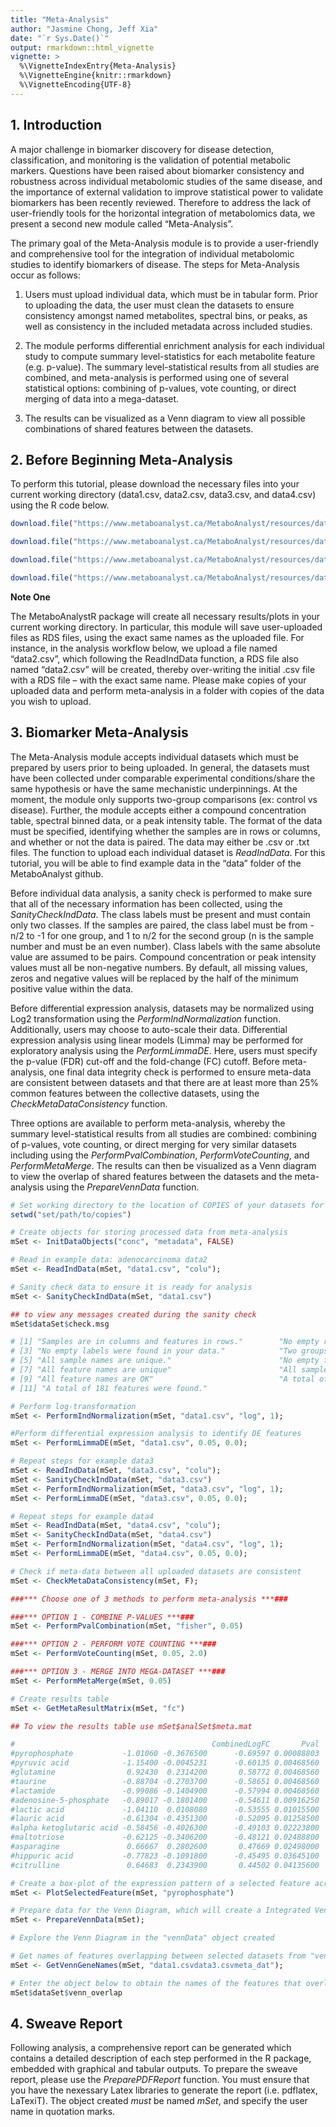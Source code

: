 ```yaml
---
title: "Meta-Analysis"
author: "Jasmine Chong, Jeff Xia"
date: "`r Sys.Date()`"
output: rmarkdown::html_vignette
vignette: >
  %\VignetteIndexEntry{Meta-Analysis}
  %\VignetteEngine{knitr::rmarkdown}
  %\VignetteEncoding{UTF-8}
---
```


## 1. Introduction 

A major challenge in biomarker discovery for disease detection, classification, and monitoring is the validation of potential metabolic markers. Questions have been raised about biomarker consistency and robustness across individual metabolomic studies of the same disease, and the importance of external validation to improve statistical power to validate biomarkers has been recently reviewed. Therefore to address the lack of user-friendly tools for the horizontal integration of metabolomics data, we present a second new module called “Meta-Analysis”. 

The primary goal of the Meta-Analysis module is to provide a user-friendly and comprehensive tool for the integration of individual metabolomic studies to identify biomarkers of disease. The steps for Meta-Analysis occur as follows: 

1) Users must upload individual data, which must be in tabular form. Prior to uploading the data, the user must clean the datasets to ensure consistency amongst named metabolites, spectral bins, or peaks, as well as consistency in the included metadata across included studies.

2) The module performs differential enrichment analysis for each individual study to compute summary level-statistics for each metabolite feature (e.g. p-value). The summary level-statistical results from all studies are combined, and meta-analysis is performed using one of several statistical options: combining of p-values, vote counting, or direct merging of data into a mega-dataset.

3) The results can be visualized as a Venn diagram to view all possible combinations of shared features between the datasets.

## 2. Before Beginning Meta-Analysis

To perform this tutorial, please download the necessary files into your current working directory (data1.csv, data2.csv, data3.csv, and data4.csv) using the R code below. 

```r

download.file("https://www.metaboanalyst.ca/MetaboAnalyst/resources/data/data1.csv", "data1.csv", "curl")

download.file("https://www.metaboanalyst.ca/MetaboAnalyst/resources/data/data2.csv", "data2.csv", "curl")

download.file("https://www.metaboanalyst.ca/MetaboAnalyst/resources/data/data3.csv", "data3.csv", "curl")

download.file("https://www.metaboanalyst.ca/MetaboAnalyst/resources/data/data4.csv", "data4.csv", "curl")

```

**Note One**

The MetaboAnalystR package will create all necessary results/plots in your current working directory. In particular, this module will save user-uploaded files as RDS files, using the exact same names as the uploaded file. For instance, in the analysis workflow below, we upload a file named "data2.csv", which following the ReadIndData function, a RDS file also named "data2.csv" will be created, thereby over-writing the initial .csv file with a RDS file -- with the exact same name. Please make copies of your uploaded data and perform meta-analysis in a folder with copies of the data you wish to upload. 

## 3. Biomarker Meta-Analysis

The Meta-Analysis module accepts individual datasets which must be prepared by users prior to being uploaded. In general, the datasets must have been collected under comparable experimental conditions/share the same hypothesis or have the same mechanistic underpinnings. At the moment, the module only supports two-group comparisons (ex: control vs disease). Further, the module accepts either a compound concentration table, spectral binned data, or a peak intensity table. The format of the data must be specified, identifying whether the samples are in rows or columns, and whether or not the data is paired. The data may either be .csv or .txt files. The function to upload each individual dataset is *ReadIndData*. For this tutorial, you will be able to find example data in the "data" folder of the MetaboAnalyst github. 

Before individual data analysis, a sanity check is performed to make sure that all of the necessary information has been collected, using the *SanityCheckIndData*. The class labels must be present and must contain only two classes. If the samples are paired, the class label must be from -n/2 to -1 for one group, and 1 to n/2 for the second group (n is the sample number and must be an even number). Class labels with the same absolute value are assumed to be pairs. Compound concentration or peak intensity values must all be non-negative numbers. By default, all missing values, zeros and negative values will be replaced by the half of the minimum positive value within the data.

Before differential expression analysis, datasets may be normalized using Log2 transformation using the *PerformIndNormalization* function. Additionally, users may choose to auto-scale their data. Differential expression analysis using linear models (Limma) may be performed for exploratory analysis using the *PerformLimmaDE*. Here, users must specify the p-value (FDR) cut-off and the fold-change (FC) cutoff. Before meta-analysis, one final data integrity check is performed to ensure meta-data are consistent between datasets and that there are at least more than 25% common features between the collective datasets, using the *CheckMetaDataConsistency* function.

Three options are available to perform meta-analysis, whereby the summary level-statistical results from all studies are combined: combining of p-values, vote counting, or direct merging for very similar datasets including using the *PerformPvalCombination*, *PerformVoteCounting*, and *PerformMetaMerge*. The results can then be visualized as a Venn diagram to view the overlap of shared features between the datasets and the meta-analysis using the *PrepareVennData* function. 

```r
# Set working directory to the location of COPIES of your datasets for analysis
setwd("set/path/to/copies")

# Create objects for storing processed data from meta-analysis 
mSet <- InitDataObjects("conc", "metadata", FALSE)

# Read in example data: adenocarcinoma data2
mSet <- ReadIndData(mSet, "data1.csv", "colu");

# Sanity check data to ensure it is ready for analysis
mSet <- SanityCheckIndData(mSet, "data1.csv")

## to view any messages created during the sanity check
mSet$dataSet$check.msg

# [1] "Samples are in columns and features in rows."        "No empty rows were found in your data."             
# [3] "No empty labels were found in your data."            "Two groups found: Adenocarcinoma and Adenocarcinoma"
# [5] "All sample names are unique."                        "No empty feature names found"                       
# [7] "All feature names are unique"                        "All sample names are OK"                            
# [9] "All feature names are OK"                            "A total of 83 samples were found."                  
# [11] "A total of 181 features were found."   

# Perform log-transformation
mSet <- PerformIndNormalization(mSet, "data1.csv", "log", 1);

#Perform differential expression analysis to identify DE features
mSet <- PerformLimmaDE(mSet, "data1.csv", 0.05, 0.0);

# Repeat steps for example data3
mSet <- ReadIndData(mSet, "data3.csv", "colu");
mSet <- SanityCheckIndData(mSet, "data3.csv")
mSet <- PerformIndNormalization(mSet, "data3.csv", "log", 1);
mSet <- PerformLimmaDE(mSet, "data3.csv", 0.05, 0.0);

# Repeat steps for example data4
mSet <- ReadIndData(mSet, "data4.csv", "colu");
mSet <- SanityCheckIndData(mSet, "data4.csv")
mSet <- PerformIndNormalization(mSet, "data4.csv", "log", 1);
mSet <- PerformLimmaDE(mSet, "data4.csv", 0.05, 0.0);

# Check if meta-data between all uploaded datasets are consistent
mSet <- CheckMetaDataConsistency(mSet, F);

###*** Choose one of 3 methods to perform meta-analysis ***###

###*** OPTION 1 - COMBINE P-VALUES ***###
mSet <- PerformPvalCombination(mSet, "fisher", 0.05)

###*** OPTION 2 - PERFORM VOTE COUNTING ***###
mSet <- PerformVoteCounting(mSet, 0.05, 2.0)

###*** OPTION 3 - MERGE INTO MEGA-DATASET ***###
mSet <- PerformMetaMerge(mSet, 0.05)

# Create results table
mSet <- GetMetaResultMatrix(mSet, "fc")

## To view the results table use mSet$analSet$meta.mat

#                                            CombinedLogFC       Pval
#pyrophosphate           -1.01060 -0.3676500      -0.69597 0.00088803
#pyruvic acid            -1.15400 -0.0045231      -0.60135 0.00468560
#glutamine                0.92430  0.2314200       0.58772 0.00468560
#taurine                 -0.88704 -0.2703700      -0.58651 0.00468560
#lactamide               -0.99086 -0.1404900      -0.57994 0.00468560
#adenosine-5-phosphate   -0.89017 -0.1801400      -0.54611 0.00916250
#lactic acid             -1.04110  0.0108080      -0.53555 0.01015500
#lauric acid             -0.61304 -0.4351300      -0.52095 0.01258500
#alpha ketoglutaric acid -0.58456 -0.4026300      -0.49103 0.02223800
#maltotriose             -0.62125 -0.3406200      -0.48121 0.02488800
#asparagine               0.66667  0.2802600       0.47669 0.02498000
#hippuric acid           -0.77823 -0.1091800      -0.45495 0.03645100
#citrulline               0.64683  0.2343900       0.44502 0.04135600

# Create a box-plot of the expression pattern of a selected feature across the different datasets included in the meta-analysis
mSet <- PlotSelectedFeature(mSet, "pyrophosphate")

# Prepare data for the Venn Diagram, which will create a Integrated Venn diagram in your working directory (two overlapping circles, highlighting novel biomarker features from the meta-analysis, biomarkers that were consistently identified using meta-analysis and individual DE expression, and biomarkers that were only identified using individual DE expression.)
mSet <- PrepareVennData(mSet);

# Explore the Venn Diagram in the "vennData" object created

# Get names of features overlapping between selected datasets from "vennData"
mSet <- GetVennGeneNames(mSet, "data1.csvdata3.csvmeta_dat");

# Enter the object below to obtain the names of the features that overlap between the studies
mSet$dataSet$venn_overlap

```

## 4. Sweave Report

Following analysis, a comprehensive report can be generated which contains a detailed description of each step performed in the R package, embedded with graphical and tabular outputs. To prepare the sweave report, please use the *PreparePDFReport* function. You must ensure that you have the nexessary Latex libraries to generate the report (i.e. pdflatex, LaTexiT). The object created *must* be named *mSet*, and specify the user name in quotation marks. 


